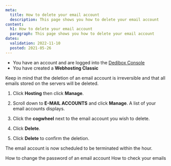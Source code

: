 ```yaml
---
meta:
  title: How to delete your email account
  description: This page shows you how to delete your email account 
content:
  h1: How to delete your email account
  paragraph: This page shows you how to delete your email account 
dates:
  validation: 2022-11-10
  posted: 2021-05-26
---
```


<Message type="requirement">

  - You have an account and are logged into the [Dedibox Console](https://console.online.net)
  - You have created a **Webhosting Classic**

</Message>

<Message type="important">

Keep in mind that the deletion of an email account is irreversible and that all emails stored on the servers will be deleted.

</Message>


1. Click **Hosting** then click **Manage**.
2. Scroll down to **E-MAIL ACCOUNTS** and click **Manage**. A list of your email accounts displays.
3. Click the **cogwheel** next to the email account you wish to delete. 
4. Click **Delete**. 

    <Lightbox src="scaleway_delete_email_account.webp" alt="" />

5. Click **Delete** to confirm the deletion.

    <Lightbox src="scaleway_confirm_deletion.webp" alt="" />


<Message type="note">

The email account is now scheduled to be terminated within the hour. 

</Message>
    
<Navigation title="See Also">
  <PreviousButton to="/webhosting/classic/how-to/change-email-account-password/">How to change the password of an email account</PreviousButton>
  <NextButton to="/webhosting/classic/how-to/check-emails/">How to check your emails</NextButton>
</Navigation> 
